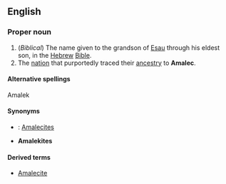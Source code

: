 ==English==
{{wikipedia}}

===Proper noun===
{{en-proper noun}}

# (''Biblical'') The name given to the grandson of [[Esau]] through his eldest son, in the [[Hebrew]] [[Bible]].
# The [[nation]] that purportedly traced their [[ancestry]] to '''Amalec'''.

====Alternative spellings====
Amalek

====Synonyms====
*{{italbrac|nation descended from Amalec}}: [[Amalecite]]s
*'''Amalekites'''

====Derived terms====
*[[Amalecite]]